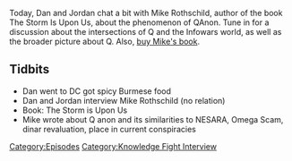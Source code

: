 {{DEFAULTSORT:
    #_EPISODE_0607:A Chat With Mike Rothschild
}}{{Episode
    | title           = A Chat With Mike Rothschild
    | caption         = [https://knowledgefight.libsyn.com/607-a-chat-with-mike-rothschild Listen to this episode on Libsyn]
    | episodeNumber   = 607
    | length          = 01:26:23
    | airDate         = October 20, 2021
    | episodeType     = [[:Category:Knowledge Fight Interview|Knowledge Fight Interview]]
    | appearance      = [[Mike Rothschild]]
    | previousEpisode = [[606: June 18-19, 2003]]
    | nextEpisode     = [[608: Jordan Takes The Wheel 7]]
}}

{{Stub}}

Today, Dan and Jordan chat a bit with Mike Rothschild, author of the book The Storm Is Upon Us, about the phenomenon of QAnon.  Tune in for a discussion about the intersections of Q and the Infowars world, as well as the broader picture about Q.  Also, [https://www.mhpbooks.com/books/the-storm-is-upon-us/ buy Mike's book].

==Tidbits==

*Dan went to DC got spicy Burmese food
*Dan and Jordan interview Mike Rothschild (no relation)
*Book: The Storm is Upon Us
*Mike wrote about Q anon and its similarities to NESARA, Omega Scam, dinar revaluation, place in current conspiracies

[[Category:Episodes]]
[[Category:Knowledge Fight Interview]]